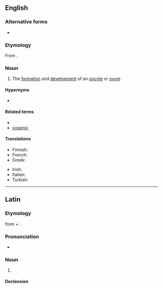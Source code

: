{{also|oögenesis}}

==English==
{{wikipedia}}

===Alternative forms===
* {{alter|en|oögenesis}}

===Etymology===
From {{af|en|oo-|-genesis}}.

===Noun===
{{en-noun|~|oogeneses}}

# {{lb|en|biology}} The [[formation]] and [[development]] of an [[oocyte]] or [[ovum]]
#: {{ant|en|spermatogenesis}}

====Hypernyms====
* {{l|en|gametogenesis}}

====Related terms====
* {{l|en|oogenetic}}
* [[oogenic]]

====Translations====
{{trans-top}}
* Finnish: {{t+|fi|oogeneesi}}
* French: {{t+|fr|ovogenèse|f}}
* Greek: {{t+|el|ωογένεση|f}}
{{trans-mid}}
* Irish: {{t|ga|úigineas|m}}
* Italian: {{t|it|oogenesi|f}}
* Turkish: {{t+|tr|oogenez}}
{{trans-bottom}}

----

==Latin==

===Etymology===
from {{m|grc|ᾠόν||egg}} + {{m|grc|γένεσις||origin}}.

===Pronunciation===
* {{la-IPA|ōogenesis}}

===Noun===
{{la-noun|ōogenesis<3.Greek>|g=f}}

# {{l|en|oogenesis}}

====Declension====
{{la-ndecl|ōogenesis<3.Greek>}}